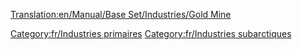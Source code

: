 [[Translation:en/Manual/Base Set/Industries/Gold Mine]]

{{fr/Industries|image=en/Goldmine.png
|nom=Mine d'or
|climats=[[fr/Manual/Climat#Subarctique|Subarctique]]
|accepte=Rien
|produit=[[fr/Manual/Base Set/Cargos/Or|Or]]
|notes=Absent des autres [[fr/Manual/Climat|climats]]
}}

[[Category:fr/Industries primaires]]
[[Category:fr/Industries subarctiques]]